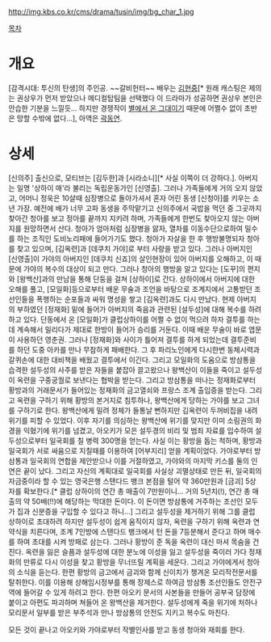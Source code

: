 http://img.kbs.co.kr/cms/drama/tusin/img/bg_char_1.jpg

[[목차]]
= 개요 =
[감격시대: 투신의 탄생]의 주인공. ~~갈비헌터~~ 배우는 [[김현중]][* 원래 캐스팅은 제의는 권상우가 먼저 받았으나 메디컬탑팀을 선택했다 이 드라마가 성공하면 권상우 본인은 안습한 기분을 느낄듯... 하지만 경쟁작이 [[별에서 온 그대]]이기 때문에 어쩔수 없이 초반은 망할 수밖에 없다...], 아역은 [[곽동연]].

= 상세 =
[신의주] 출신으로, 모티브는 [김두한]과 [시라소니][* 사실 이쪽이 더 강하다.].  아버지는 일명 '상하이 매'라 불리는 독립운동가인 [신영출]. 그러나 가족들에게 거의 오지 않았고, 어머니 정욱은 10살때 심장병으로 돌아가셔서 혼자 어린 동생 [신청아]를 키우는 소년 가장. 예전에 배가 너무 고파 동생을 주막맡기고 신의주에서 국밥을 먹던 중 그곳까지 찾아간 청아를 보고 정아를 끝까지 지키려 하며, 가족들에게 한번도 찾아오지 않는 아버지를 원망하면서 산다. 청아가 엄마처럼 심장병을 앓자, 열차를 이동수단으로하여 밀수를 하는 조직인 도비노리패에 들어가기도 했다. 청아가 자살을 한 후 행방불명되자 청아를 찾고 있으며, [김옥련]과 [데쿠치 가야]로 부터 사랑을 받고 있다. 그러나 아버지인 [신영출]이 가야의 아버지인 [데쿠치 신죠]의 살인현장이 있어 아버지를 오해하고, 이 때문에 가야의 복수의 대상이 되고 만다. 그러나 청아의 행방을 알고 있다는 [도꾸]의 편지와 [왕백산]과의 만남을 통해 단둥을 걸쳐 [상하이]로 간다. 상하이에서 아버지에 대한 오해를 풀고, [모일화]등으로부터 배운 무술과 조언을 바탕으로 조계지에서 고통받던 조선인들을 폭행하는 순포들과 싸워 명성을 쌓고 [김옥련]과도 다시 만났다. 현제 아버지의 부하였던 [정재화] 밑에 들어가 아버지의 죽음과 관련된 [설두성]에 대해 복수를 하려 하고 있다. 단동에서 온 [모일화]가 클럽상하이를 어쩔 수 없이 먹으려 하자 결투를 하는데 계속해서 밀리다가 제대로 한방이 들어가 승리를 거둔다. 이때 배운 무술이 바로 엽문이 사용하던 영춘권. 그러나 [정재화]와 사이가 틀어져 결투를 하게 되었는데 결투준비를 하던 도중 아카를 만나 무참하게 패배한다. 그 후 파리노인에게 다시한번 동체시력과 갈퀴손에 대한 대비책을 배웠고 결투에서 이긴다. 그리고 모일화의 도움으로 방삼통을 습격한 설두성의 사주를 받은 자들을 붙잡아 끌고왔으나 왕백산이 이들을 죽이고 설두성이 옥련을 구중궁궐로 보낸다는 협박을 받는다. 그리고 방삼통을 떠나는 정재화로부터 황방과의 거래문서가 들어있는 정재화의 금고열쇠와 프랑스 조계 출입증을 받는다. 그리고 옥련을 구하기 위해 황방의 본거지로 침투하나, 왕백산에게 당하는 가야를 보고 그녀를 구하기로 한다. 왕백산에게 밀려 정체가 들통날 뻔하지만 김옥련이 두꺼비집을 내려 위기를 피할 수 있었다. 이후 자기를 의심하는 왕백산에 위기를 맞지만 이미 소림권의 화경을 익혔기에 위기를 넘겼고, 아오키가 모은 설두경의 비리 및 범죄 자료를 입수하여 설두성으로부터 일국회를 칠 병력 300명을 얻는다. 사실 이는 황방을 돕는 척하며, 황방과 일국회가 서로 싸움으로 지칠때를 이용하여 [어부지리] 얻을 계획이었다. 가야로부터 방삼통과 일국회의 연합을 제안받으나 이를 거절하였고, 가야와의 마지막 키스를 둘의 인연은 끝이 났다. 그리고 자신의 계획대로 일국회를 사실상 괴멸상태로 만든 뒤, 일국회의 자금중이라 할 수 있는 영국은행 스탠다드 뱅크 본점을 털어 약 360만원과 [금괴] 5상자를 확보한다.[* 클럽 상하이의 연간 총 매출이 7만원이니... 거의 5년치(!), 연간 총 매출의 약 50배(!!)에 해당하는 막대한 돈이다. 이 돈이면 방삼통에 거주하는 조선인 모두가 집과 신분증을 구입할 수 있다고 하니...] 그리고 설두성을 제거하기 위해 그를 클럽 상하이로 초대하려 하지만 설두성이 쉽게 움직이지 않자, 옥련을 구하기 위해 옥련과 연약식을 치른다며, 조계 7인방에 스탠다드 뱅크에서 턴 돈을 7등분해서 준다고 하며 매수를 하여 초대를 시켜 방패로 삼는다. 그러나 황방이 준 독을 옥련이 대신 마셔 목숨을 건진다. 옥련을 잃은 슬픔과 설두성에 대한 분노에 이성을 잃고 설두성을 죽이러 가다 정재화의 만류로 다시 이성을 찾고 황방을 무너뜨릴 계획을 세운다. 그리고 가야에게서 청아의 소식을 듣는다. 한편 황방의 금고에서 금괴와 함께 신이치가 챙겨온 모리작전문서를 탈취한다. 이를 이용해 상해임시정부를 통해 장제스로 하여금 방삼통 조선인들도 안전구역에 들어갈 수 있게 하려고 한다. 한편 아오키 문서의 사본들을 만들어 공부국 담장에 붙이고 아편도 파괴하며 쳐들어 온 왕백산을 제거한다. 설두성에게 죽을 위기에 처하나 모리문서 일부를 받은 부주석과 만나 방삼통의 안전도 지키고 복수도 마친다.

모든 것이 끝나고 아오키와 가야로부터 작별인사를 받고 동생 청아와 재회를 한다.

